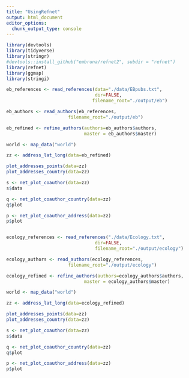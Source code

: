 ```yaml
---
title: "UsingRefnet"
output: html_document
editor_options: 
  chunk_output_type: console
---
```


```r
library(devtools)
library(tidyverse)
library(stringr)
#devtools::install_github("embruna/refnet2", subdir = "refnet")  
library(refnet)
library(ggmap)
library(stringi)
```

```r
eb_references <- read_references(data="./data/EBpubs.txt", 
                                 dir=FALSE, 
                                filename_root="./output/eb")

eb_authors <- read_authors(eb_references, 
                       filename_root="./output/eb")

eb_refined <- refine_authors(authors=eb_authors$authors,
                             master = eb_authors$master)

world <- map_data("world")

zz <- address_lat_long(data=eb_refined)

plot_addresses_points(data=zz)
plot_addresses_country(data=zz)

s <- net_plot_coauthor(data=zz)
s$data

q <- net_plot_coauthor_country(data=zz)
q$plot

p <- net_plot_coauthor_address(data=zz)
p$plot


ecology_references <- read_references("./data/Ecology.txt", 
                                 dir=FALSE, 
                                 filename_root="./output/ecology")

ecology_authors <- read_authors(ecology_references, 
                       filename_root="./output/ecology")

ecology_refined <- refine_authors(authors=ecology_authors$authors,
                             master = ecology_authors$master)

world <- map_data("world")

zz <- address_lat_long(data=ecology_refined)

plot_addresses_points(data=zz)
plot_addresses_country(data=zz)

s <- net_plot_coauthor(data=zz)
s$data

q <- net_plot_coauthor_country(data=zz)
q$plot

p <- net_plot_coauthor_address(data=zz)
p$plot

```
